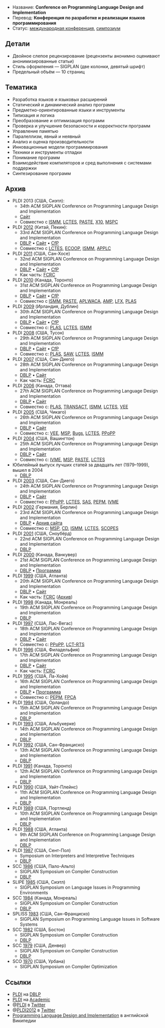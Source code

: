 * Название: '''Conference on Programming Language Design and Implementation'''
* Перевод: '''Конференция по разработке и реализации языков программирования'''
* Статус: [[International Conference|международная конференция]], [[Symposium|симпозиум]]

== Детали ==
* Двойное слепое рецензирование (рецензенты анонимно оценивают анонимизированные статьи)
* Стиль оформления — SIGPLAN (две колонки, девятый шрифт)
* Предельный объём — 10 страниц

== Тематика ==
* Разработка языков и языковых расширений
* Статический и динамический анализ программ
* Предметно-ориентированные языки и инструменты
* Типизация и логика
* Преобразование и оптимизация программ
* Проверка и улучшение безопасности и корректности программ
* Управление памятью
* Паралеллизм, явный и неявный
* Анализ и оценка производительности
* Инновационные модели программирования
* Техники и инструменты отладки
* Понимание программ
* Взаимодействие компиляторов и сред выполнения с системами поддержки
* Синтезирование программ

== Архив ==
* PLDI 2013 (США, Сиэтл):
** 34th ACM SIGPLAN Conference on Programming Language Design and Implementation
** [http://pldi2013.ucombinator.org/ Сайт]
** Совместно с [[ISMM]], [[LCTES]], [[PASTE]], [[X10]], [[MSPC]]
* PLDI [[2012]] (Китай, Пекин):
** 33rd ACM SIGPLAN Conference on Programming Language Design and Implementation
** [http://dblp.uni-trier.de/db/conf/pldi/pldi2012.html DBLP] • [http://pldi12.cs.purdue.edu/ Сайт] • [http://wikicfp.com/cfp/servlet/event.showcfp?eventid=18676&copyownerid=692 CfP]
** Совместно с [[LCTES]], [[ECOOP]], [[ISMM]], [[APPLC]]
* PLDI [[2011]] (США, Сан-Хосе)
** 32nd ACM SIGPLAN Conference on Programming Language Design and Implementation
** [http://dblp.uni-trier.de/db/conf/pldi/pldi2011.html DBLP] • [http://pldi11.cs.utah.edu/ Сайт] • [http://wikicfp.com/cfp/servlet/event.showcfp?eventid=11254&copyownerid=5598 CfP]
** Как часть: [[FCRC]]
* PLDI [[2010]] (Канада, Торонто)
** 31st ACM SIGPLAN Conference on Programming Language Design and Implementation
** [http://dblp.uni-trier.de/db/conf/pldi/pldi2010.html DBLP] • [http://cs.stanford.edu/pldi10/ Сайт] • [http://wikicfp.com/cfp/servlet/event.showcfp?eventid=6266&copyownerid=602 CfP]
** Совместно с [[ISMM]], [[PASTE]], [[APLWACA]], [[AMP]], [[LFX]], [[PLAS]]
* PLDI [[2009]] (Ирландия, Дублин)
** 30th ACM SIGPLAN Conference on Programming Language Design and Implementation
** [http://dblp.uni-trier.de/db/conf/pldi/pldi2009.html DBLP] • [http://www-plan.cs.colorado.edu/~pldi09/ Сайт] • [http://wikicfp.com/cfp/servlet/event.showcfp?eventid=3264&copyownerid=2 CfP]
** Совместно с: [[PLAS]], [[LCTES]], [[ISMM]]
* PLDI [[2008]] (США, Тусон)
** 29th ACM SIGPLAN Conference on Programming Language Design and Implementation
** [http://dblp.uni-trier.de/db/conf/pldi/pldi2008.html DBLP] • [http://pldi2008.cs.ucr.edu/ Сайт] • [http://wikicfp.com/cfp/servlet/event.showcfp?eventid=1179&copyownerid=2 CfP]
** Совместно с: [[PLAS]], [[SAW]], [[LCTES]], [[ISMM]]
* PLDI [[2007]] (США, Сан-Диего)
** 28th ACM SIGPLAN Conference on Programming Language Design and Implementation
** [http://dblp.uni-trier.de/db/conf/pldi/pldi2007.html DBLP] • [http://ties.ucsd.edu/PLDI/ Сайт]
** Как часть: [[FCRC]]
* PLDI [[2006]] (Канада, Оттава)
** 27th ACM SIGPLAN Conference on Programming Language Design and Implementation
** [http://dblp.uni-trier.de/db/conf/pldi/pldi2006.html DBLP] • [http://research.microsoft.com/en-us/um/redmond/events/pldi06/ Сайт]
** Совместно с: [[PLAS]], [[TRANSACT]], [[ISMM]], [[LCTES]], [[VEE]]
* PLDI [[2005]] (США, Чикаго)
** 26th ACM SIGPLAN Conference on Programming Language Design and Implementation
** [http://dblp.uni-trier.de/db/conf/pldi/pldi2005.html DBLP] • [http://research.ihost.com/pldi2005/ Сайт]
** Совместно с: [[VEE]], [[MSP]], [[Bugs]], [[LCTES]], [[PPoPP]]
* PLDI [[2004]] (США, Вашингтон)
** 25th ACM SIGPLAN Conference on Programming Language Design and Implementation
** [http://dblp.uni-trier.de/db/conf/pldi/pldi2004.html DBLP] • [http://www.cs.umd.edu/~pugh/pldi04/ Сайт]
** Совместно с: [[IVME]], [[MSP]], [[PASTE]], [[LCTES]]
* Юбилейный выпуск лучших статей за двадцать лет (1979–1999), вышел в 2004
** [http://dblp.uni-trier.de/db/conf/pldi/pldi2004best.html DBLP]
* PLDI [[2003]] (США, Сан-Диего)
** 24th ACM SIGPLAN Conference on Programming Language Design and Implementation
** [http://dblp.uni-trier.de/db/conf/pldi/pldi2003.html DBLP] • [http://www.cs.ucr.edu/~gupta/PLDI2003/ Сайт]
** Совместно с: [[PPoPP]], [[LCTES]], [[SAS]], [[PEPM]], [[IVME]]
* PLDI [[2002]] (Германия, Берлин)
** 23rd ACM SIGPLAN Conference on Programming Language Design and Implementation
** [http://dblp.uni-trier.de/db/conf/pldi/pldi2002.html DBLP] • [http://web.archive.org/web/20070723103736/http://sunshine.cs.uni-dortmund.de/~knoop/PLDI2002/pldi2002_main.html Архив сайта]
** Совместно с: [[MSP]], [[CD]], [[ISMM]], [[LCTES]], [[SCOPES]]
* PLDI [[2001]] (США, Сноубёрд)
** 22nd ACM SIGPLAN Conference on Programming Language Design and Implementation
** [http://dblp.uni-trier.de/db/conf/pldi/pldi2001.html DBLP]
* PLDI [[2000]] (Канада, Ванкувер)
** 21st ACM SIGPLAN Conference on Programming Language Design and Implementation
** [http://dblp.uni-trier.de/db/conf/pldi/pldi2000.html DBLP] • [http://suif.stanford.edu/~lam/pldi00/ Программа]
* PLDI [[1999]] (США, Атланта)
** 20th ACM SIGPLAN Conference on Programming Language Design and Implementation
** [http://dblp.uni-trier.de/db/conf/pldi/pldi99.html DBLP] • [http://www.cs.rutgers.edu/pldi99/ Сайт]
** Как часть: [[FCRC]] ([http://web.archive.org/web/20070811200833/http://www.acm.org/fcrc/fcrc99/index.html Архив])
* PLDI [[1998]] (Канада, Монреаль)
** 19th ACM SIGPLAN Conference on Programming Language Design and Implementation
** [http://dblp.uni-trier.de/db/conf/pldi/pldi98.html DBLP]
* PLDI [[1997]] (США, Лас-Вегас)
** 18th ACM SIGPLAN Conference on Programming Language Design and Implementation
** [http://dblp.uni-trier.de/db/conf/pldi/pldi97.html DBLP] • [http://www.cs.bu.edu/pub/pldi97/ Сайт]
** Совместно с: [[PPoPP]], [[LCTES|LCT-RTS]]
* PLDI [[1996]] (США, Филадельфия)
** 17th ACM SIGPLAN Conference on Programming Language Design and Implementation
** [http://dblp.uni-trier.de/db/conf/pldi/pldi96.html DBLP] • [http://pages.cs.wisc.edu/~fischer/pldi96/ Сайт]
** Как часть: [[FCRC]]
* PLDI [[1995]] (США, Ла-Хойя)
** 16th ACM SIGPLAN Conference on Programming Language Design and Implementation
** [http://dblp.uni-trier.de/db/conf/pldi/pldi95.html DBLP] • [http://compilers.iecc.com/comparch/article/95-03-065 Программа]
** Совместно с: [[PEPM]], [[FPCA]]
* PLDI [[1994]] (США, Орландо)
** 15th ACM SIGPLAN Conference on Programming Language Design and Implementation
** [http://dblp.uni-trier.de/db/conf/pldi/pldi94.html DBLP]
* PLDI [[1993]] (США, Альбукерке)
** 14th ACM SIGPLAN Conference on Programming Language Design and Implementation
** [http://dblp.uni-trier.de/db/conf/pldi/pldi93.html DBLP]
* PLDI [[1992]] (США, Сан-Франциско)
** 13th ACM SIGPLAN Conference on Programming Language Design and Implementation
** [http://dblp.uni-trier.de/db/conf/pldi/pldi92.html DBLP]
* PLDI [[1991]] (Канада, Торонто)
** 12th ACM SIGPLAN Conference on Programming Language Design and Implementation
** [http://dblp.uni-trier.de/db/conf/pldi/pldi91.html DBLP]
* PLDI [[1990]] (США, Уайт-Плейнс)
** 11th ACM SIGPLAN Conference on Programming Language Design and Implementation
** [http://dblp.uni-trier.de/db/conf/pldi/pldi90.html DBLP]
* PLDI [[1989]] (США, Портленд)
** 10th ACM SIGPLAN Conference on Programming Language Design and Implementation
** [http://dblp.uni-trier.de/db/conf/pldi/pldi89.html DBLP]
* PLDI [[1988]] (США, Атланта)
** 9th ACM SIGPLAN Conference on Programming Language Design and Implementation
** [http://dblp.uni-trier.de/db/conf/pldi/pldi88.html DBLP]
* PLDI [[1987]] (США, Сент-Пол)
** Symposium on Interpreters and Interpretive Techniques
** [http://dblp.uni-trier.de/db/conf/pldi/pldi1987.html DBLP]
* SCC [[1986]] (США, Пало-Альто)
** SIGPLAN Symposium on Compiler Construction
** [http://dblp.uni-trier.de/db/conf/sigplan/sigplan1986.html DBLP]
* SLIPE [[1985]] (США, Сиэтл)
** SIGPLAN Symposium on Language Issues in Programming Environments
* SCC [[1984]] (Канада, Монреаль)
** SIGPLAN Symposium on Compiler Construction
** [http://dblp.uni-trier.de/db/conf/sigplan/sigplan1984.html DBLP]
* SPLISS [[1983]] (США, Сан-Франциско)
** SIGPLAN Symposium on Programming Language Issues in Software Systems
* SСС [[1982]] (США, Бостон)
** SIGPLAN Symposium on Compiler Construction
** [http://dblp.uni-trier.de/db/conf/sigplan/sigplan82.html DBLP]
* SCC [[1979]] (США, Денвер)
** SIGPLAN Symposium on Compiler Construction
** [http://dblp.uni-trier.de/db/conf/sigplan/sigplan1979.html DBLP]
* SCO [[1970]] (США, Урбана)
** SIGPLAN Symposium on Compiler Optimization

== Ссылки ==
* [http://dblp.uni-trier.de/db/conf/pldi/ PLDI] на [[DBLP]]
* [http://academic.research.microsoft.com/Conference/220/ PLDI] на [[Academic]]
* @[http://twitter.com/pldi PLDI] в [[Twitter]]
* @[http://twitter.com/pldi2012 PLDI2012] в [[Twitter]]
* [http://en.wikipedia.org/wiki/Programming_Language_Design_and_Implementation Programming Language Design and Implementation] в английской Википедии
